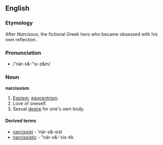 ==English==

===Etymology===
After ''Narcissus'', the fictional Greek hero who became obsessed with his own reflection.

===Pronunciation===
*/'när-s&-"si-z&m/

===Noun===
'''narcissism'''
# [[Egoism]]; [[egocentrism]].
# Love of oneself.
# Sexual [[desire]] for one's own body.

====Derived terms====
* [[narcissist]] - 'när-s&-sist
* [[narcissistic]] - "när-s&-'sis-tik